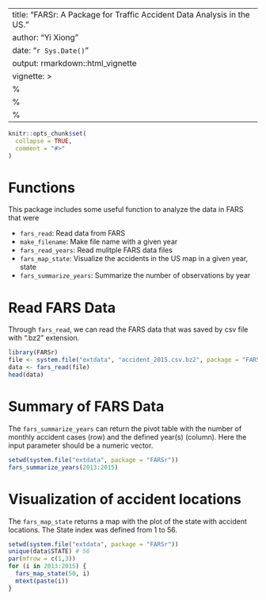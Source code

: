 
---
title: "FARSr: A Package for Traffic Accident Data Analysis in the US."
author: "Yi Xiong"
date: "`r Sys.Date()`"
output: rmarkdown::html_vignette
vignette: >
  %\VignetteIndexEntry{Traffic Accident Data Analysis}
  %\VignetteEngine{knitr::rmarkdown}
  %\VignetteEncoding{UTF-8}
---

```r
knitr::opts_chunk$set(
  collapse = TRUE,
  comment = "#>"
)
```

# Functions

This package includes some useful function to analyze the data in FARS that were

- `fars_read`: Read data from FARS
- `make_filename`: Make file name with a given year
- `fars_read_years`: Read mulitple FARS data files
- `fars_map_state`: Visualize the accidents in the US map in a given year, state
- `fars_summarize_years`: Summarize the number of observations by year


# Read FARS Data

Through `fars_read`, we can read the FARS data that was saved by csv file with ".bz2" extension. 

```r
library(FARSr)
file <- system.file("extdata", "accident_2015.csv.bz2", package = "FARSr")
data <- fars_read(file)
head(data)
```


# Summary of FARS Data

The `fars_summarize_years` can return the pivot table with the number of monthly accident cases (row) and the defined year(s) (column). Here the input parameter should be a numeric vector.

```r
setwd(system.file("extdata", package = "FARSr"))
fars_summarize_years(2013:2015)
```


# Visualization of accident locations

The `fars_map_state` returns a map with the plot of the state with accident locations. The State index was defined from 1 to 56.

```r
setwd(system.file("extdata", package = "FARSr"))
unique(data$STATE) # 56
par(mfrow = c(1,3))
for (i in 2013:2015) {
  fars_map_state(50, i)
  mtext(paste(i))
}
```
